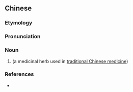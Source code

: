 ==Chinese==
{{zh-forms}}

===Etymology===
{{rfe|lang=zh}}

===Pronunciation===
{{zh-pron
|m=liǎogēwáng
|cat=n
}}

===Noun===
{{zh-noun}}

# ''{{w|Wikstroemia indica}}'' (a medicinal herb used in [[traditional Chinese medicine]])

===References===
* {{cite-web
|url=http://www.hulu.com.tw/poi/%E4%BA%86%E5%93%A5%E7%8E%8B.htm
|title=了哥王
|work=Hulu website of Chinese medicine
|language=Mandarin
|accessdate=2008-01-20}}